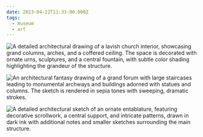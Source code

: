 ```yaml
---
date: 2023-04-22T11:33:00.000Z
tags:
  - museum
  - art
---
```

![A detailed architectural drawing of a lavish church interior, showcasing grand columns, arches, and a coffered ceiling. The space is decorated with ornate urns, sculptures, and a central fountain, with subtle color shading highlighting the grandeur of the structure.](/assets/art/20230422-church-interior.jpg "<i>A church interior with tombs, urns, and a freestanding monument</i>, by Giovanni Battista Piranesi")

![An architectural fantasy drawing of a grand forum with large staircases leading to monumental archways and buildings adorned with statues and columns. The sketch is rendered in sepia tones with sweeping, dramatic strokes.](/assets/art/20230422-fantasy-of-a-magnificent-forum.jpg "<i>Fantasy of a Magnificent Forum</i>, by Giovanni Battista Piranesi")

![A detailed architectural sketch of an ornate entablature, featuring decorative scrollwork, a central support, and intricate patterns, drawn in dark ink with additional notes and smaller sketches surrounding the main structure.](/assets/art/20230422-detail.jpg)
